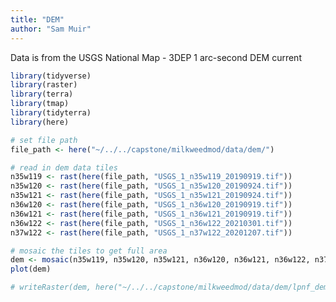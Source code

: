 ```yaml
---
title: "DEM"
author: "Sam Muir"
---
```


Data is from the USGS National Map
- 3DEP 1 arc-second DEM current

```r
library(tidyverse)
library(raster)
library(terra)
library(tmap)
library(tidyterra)
library(here)
```

```r
# set file path
file_path <- here("~/../../capstone/milkweedmod/data/dem/")

# read in dem data tiles
n35w119 <- rast(here(file_path, "USGS_1_n35w119_20190919.tif"))
n35w120 <- rast(here(file_path, "USGS_1_n35w120_20190924.tif"))
n35w121 <- rast(here(file_path, "USGS_1_n35w121_20190924.tif"))
n36w120 <- rast(here(file_path, "USGS_1_n36w120_20190919.tif"))
n36w121 <- rast(here(file_path, "USGS_1_n36w121_20190919.tif"))
n36w122 <- rast(here(file_path, "USGS_1_n36w122_20210301.tif"))
n37w122 <- rast(here(file_path, "USGS_1_n37w122_20201207.tif"))
```

```r
# mosaic the tiles to get full area
dem <- mosaic(n35w119, n35w120, n35w121, n36w120, n36w121, n36w122, n37w122)
plot(dem)

# writeRaster(dem, here("~/../../capstone/milkweedmod/data/dem/lpnf_dem.tif"))
```

